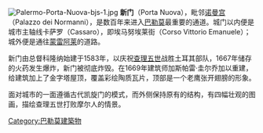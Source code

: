 {{Unreferenced|time=2021-11-28T02:02:47+00:00}}
[[Image:Palermo-Porta-Nuova-bjs-1.jpg|thumb]]
'''新门'''（Porta Nuova），毗邻[[诺曼宫|诺曼宫]]（Palazzo dei Normanni），是数百年来进入[[巴勒莫|巴勒莫]]最重要的通道。城门以内便是城市主轴线卡萨罗（Cassaro），即埃马努埃莱街（Corso Vittorio Emanuele）；城外便是通往[[蒙雷阿莱|蒙雷阿莱]]的道路。

新门由总督科隆纳始建于1583年，以庆祝[[查理五世_(神圣罗马帝国)|查理五世]]战胜土耳其部队，1667年储存的火药发生爆炸，新门被彻底炸毁。在1669年建筑师加斯帕雷·圭尔乔加以重建，给建筑加上了金字塔屋顶，覆盖彩绘陶质瓦片，顶部是一个老鹰张开翅膀的形象。

面对城市的一面遵循古代凯旋门的模式，而外侧保持原有的结构，有四幅壮观的图画，描绘查理五世打败摩尔人的情景。

{{coord|display=title}}

[[Category:巴勒莫建築物|Category:巴勒莫建築物]]